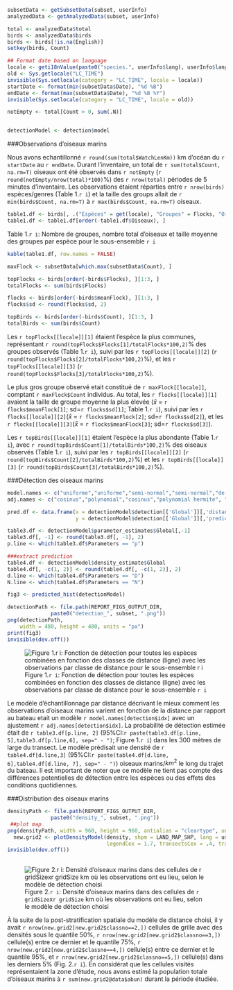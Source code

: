 ```r

subsetData <- getSubsetData(subset, userInfo)
analyzedData <- getAnalyzedData(subset, userInfo)

total <- analyzedData$total
birds <- analyzedData$birds
birds <- birds[!is.na(English)]
setkey(birds, Count)

## Format date based on language
locale <- geti18nValue(paste0("species.", userInfo$lang), userInfo$lang)
old <- Sys.getlocale("LC_TIME")
invisible(Sys.setlocale(category = "LC_TIME", locale = locale))
startDate <- format(min(subsetData$Date), "%d %B")
endDate <- format(max(subsetData$Date), "%d %B %Y")
invisible(Sys.setlocale(category = "LC_TIME", locale = old))

notEmpty <- total[Count > 0, sum(.N)]


detectionModel <- detection$model

```


###Observations d'oiseaux marins

Nous avons echantillonné `r round(sum(total$WatchLenKm))` km d'océan du `r startDate` au `r endDate`. Durant l'inventaire, un total de `r sum(total$Count, na.rm=T)` oiseaux ont été observés dans `r notEmpty` (`r round(notEmpty/nrow(total)*100)`%) des `r nrow(total)` périodes de 5 minutes d'inventaire. Les observations étaient réparties entre `r nrow(birds)` espèces/genres (Table 1.`r i`) et la taille des groups allait de `r min(birds$Count, na.rm=T)` à `r max(birds$Count, na.rm=T)` oiseaux.  

```r

table1.df <- birds[, .("Espèces" = get(locale), "Groupes" = Flocks, "Oiseaux" = Count, "Taille moyenne des groupes" = meanFlock)]
table1.df <- table1.df[order(-table1.df$Oiseaux), ]

```

Table 1.`r i`: Nombre de groupes, nombre total d'oiseaux et taille moyenne des groupes par espèce pour le sous-ensemble `r i`

```r
kable(table1.df, row.names = FALSE)

```

```r

maxFlock <- subsetData[which.max(subsetData$Count), ]

topFlocks <- birds[order(-birds$Flocks), ][1:3, ]
totalFlocks <- sum(birds$Flocks)

flocks <- birds[order(-birds$meanFlock), ][1:3, ]
flocks$sd <- round(flocks$sd, 2)

topBirds <- birds[order(-birds$Count), ][1:3, ]
totalBirds <- sum(birds$Count)

```

Les `r topFlocks[[locale]][1]` étaient l'espèce la plus communes, représentant `r round(topFlocks$Flocks[1]/totalFlocks*100,2)`% des groupes observés (Table 1.`r i`), suivi par les `r topFlocks[[locale]][2]` (`r round(topFlocks$Flocks[2]/totalFlocks*100,2)`%), et les `r topFlocks[[locale]][3]` (`r round(topFlocks$Flocks[3]/totalFlocks*100,2)`%).

Le plus gros groupe observé etait constitué de `r maxFlock[[locale]]`, comptant `r maxFlock$Count` individus. Au total, les `r flocks[[locale]][1]` avaient la taille de groupe moyenne la plus élevée ($\bar{x}$ = `r flocks$meanFlock[1]`; sd=`r flocks$sd[1]`; Table 1.`r i`), suivi par les `r flocks[[locale]][2]`($\bar{x}$ = `r flocks$meanFlock[2]`; sd=`r flocks$sd[2]`), et les `r flocks[[locale]][3]`($\bar{x}$ = `r flocks$meanFlock[3]`; sd=`r flocks$sd[3]`).

Les `r topBirds[[locale]][1]` étaient l'espèce la plus abondante (Table 1.`r i`), avec `r round(topBirds$Count[1]/totalBirds*100,2)`% des oiseaux observés (Table 1.`r i`), suivi par les `r topBirds[[locale]][2]` (`r round(topBirds$Count[2]/totalBirds*100,2)`%) et les `r topBirds[[locale]][3]` (`r round(topBirds$Count[3]/totalBirds*100,2)`%).  

###Détection des oiseaux marins

```r

model.names <- c("uniforme","uniforme","semi-normal","semi-normal","de taux au hasard","de taux au hasard")
adj.names <- c("cosinus","polynomial","cosinus","polynomial hermite", "cosinus", "polynomial")

pred.df <- data.frame(x = detectionModel$detection[['Global']][,'distance'],
                      y = detectionModel$detection[['Global']][,'predicted'])

table3.df <- detectionModel$parameter_estimates$Global[,-1]
table3.df[, -1] <- round(table3.df[, -1], 2)
p.line <- which(table3.df$Parameters == "p")

###extract prediction
table4.df <- detectionModel$density_estimate$Global
table4.df[, -c(1, 2)] <- round(table4.df[, -c(1, 2)], 2)
d.line <- which(table4.df$Parameters == "D")
N.line <- which(table4.df$Parameters == "N")

fig3 <- predicted_hist(detectionModel)

detectionPath <- file.path(REPORT_FIGS_OUTPUT_DIR, 
              paste0("detection_", subset, ".png"))
png(detectionPath,
    width = 480, height = 480, units = "px")
print(fig3)
invisible(dev.off())

```
![Figure 1.`r i`: Fonction de détection pour toutes les espèces combinées en fonction des classes de distance (ligne) avec les observations par classe de distance pour le sous-ensemble `r i`](`r detectionPath` "Graphique de détection pour le sous-ensemble `r i`")

Le modèle d'échantillonnage par distance décrivant le mieux comment les observations d'oiseaux marins varient en fonction de la distance par rapport au bateau etait un modèle `r model.names[detection$idx]` avec un ajustement `r adj.names[detection$idx]`. La probabilité de détection estimée était de `r table3.df[p.line, 2]` (95%CI:`r paste(table3.df[p.line, 5],table3.df[p.line,6], sep=" - ")`; Figure 1.`r i`) dans les 300 mètres de large du transect. Le modèle prédisait une densité de `r table4.df[d.line,3]` (95%CI:`r paste(table4.df[d.line, 6],table4.df[d.line, 7], sep=" - ")`) oiseaux marins/$km^2$ le long du trajet du bateau. Il est important de noter que ce modèle ne tient pas compte des différences potentielles de détection entre les espèces ou des effets des conditions quotidiennes.    


###Distribution des oiseaux marins
```r

densityPath <- file.path(REPORT_FIGS_OUTPUT_DIR, 
              paste0("density_", subset, ".png"))
 ##plot map
png(densityPath, width = 960, height = 960, antialias = "cleartype", units = "px")
  new.grid2 <- plotDensityModel(density, shpm = LAND_MAP_SHP, lang = userInfo$lang,
                                legendCex = 1.7, transectsCex = .4, transectsCol = "darkred")
invisible(dev.off())
 
```
 ![Figure 2.`r i`: Densité d'oiseaux marins dans des cellules de `r gridSize`x`r gridSize` km où les observations ont eu lieu, selon le modèle de détection choisi](`r densityPath` "Graphique de distribution pour le sous-ensemble `r i`")
 
À la suite de la post-stratification spatiale du modèle de distance choisi, il y avait `r nrow(new.grid2[new.grid2$classno==2,])` cellules de grille avec des densités sous le quantile 50%, `r nrow(new.grid2[new.grid2$classno==3,])` cellule(s) entre ce dernier et le quantile 75%, `r nrow(new.grid2[new.grid2$classno==4,])` cellule(s) entre ce dernier et le quantile 95%, et `r nrow(new.grid2[new.grid2$classno==5,])` cellule(s) dans les derniers 5% (Fig. 2.`r i`). En considérat que les cellules visités représentaient la zone d'étude, nous avons estimé la population totale d'oiseaux marins à `r sum(new.grid2@data$abun)` durant la période étudiée.


